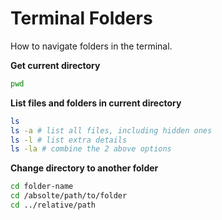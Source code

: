 # Terminal Folders

How to navigate folders in the terminal.

**Get current directory**

```bash
pwd
```

**List files and folders in current directory**

```bash
ls
ls -a # list all files, including hidden ones
ls -l # list extra details
ls -la # combine the 2 above options
```

**Change directory to another folder**

```bash
cd folder-name
cd /absolte/path/to/folder
cd ../relative/path
```
